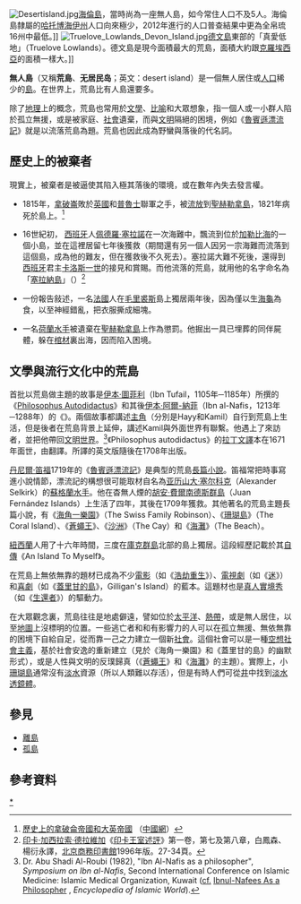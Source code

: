 {{inappropriate tone|time=2020-05-09T22:37:31+00:00}}
{{refimprove|time=2020-05-09T22:37:31+00:00}}
{{noteTA
|1=zh:帛琉;zh-hans:帕劳;zh-hk:帛琉;zh-tw:帛琉;
|2=zh:紐西蘭;zh-hans:新西兰;zh-hk:紐西蘭;zh-tw:紐西蘭;
|3=zh:毛里裘斯;zh-hans:毛里求斯;zh-hk:毛里裘斯;zh-tw:模里西斯;
|4=zh:真人實境秀;zh-hans:真人实境秀;zh-hk:真人騷;zh-tw:真人實境秀;
|5=zh-cn:迷失; zh-tw:LOST檔案; zh-hk:迷;
|6=zh-hans:荒岛余生;zh-hk:劫後重生;zh-tw:浩劫重生;
}}
[[File:Desertisland.jpg|thumb]][[海倫島|海倫島]]，當時尚為一座無人島，如今常住人口不及5人。海倫島隸屬的[[哈托博海伊州|哈托博海伊州]]人口向來極少，2012年進行的人口普查結果中更為全帛琉16州中最低。]]
[[File:Truelove_Lowlands_Devon_Island.jpg|thumb]][[德文島|德文島]]東部的「真愛低地」（Truelove Lowlands）。德文島是現今面積最大的荒島，面積大約跟[[克羅埃西亞|克羅埃西亞]]的面積一樣大。]]

'''無人島'''（又稱'''荒島'''、'''无居民岛'''；英文：desert island）是一個無人居住或[[人口|人口]]稀少的[[島|島]]。在世界上，荒島比有人島還要多。

除了[[地理|地理]]上的概念，荒島也常用於[[文學|文學]]、[[比喻|比喻]]和大眾想象，指一個人或一小群人陷於孤立無援，或是被家庭、[[社會|社會]]遺棄，而與[[文明|文明]]隔絕的困境，例如《[[魯賓遜漂流記|魯賓遜漂流記]]》就是以流落荒島為題。荒島也因此成為野蠻與落後的代名詞。

== 歷史上的被棄者 ==
現實上，被棄者是被逼使其陷入極其落後的環境，或在數年內失去發言權。

* 1815年，[[拿破崙|拿破崙]]敗於[[英國|英國]]和[[普魯士|普魯士]]聯軍之手，被[[流放|流放]]到[[聖赫勒拿島|聖赫勒拿島]]，1821年病死於島上。<ref>[http://big5.china.com.cn/chinese/WISI/329998.htm 歷史上的拿破侖帝國和大英帝國] {{Wayback|url=http://big5.china.com.cn/chinese/WISI/329998.htm |date=20200319131202 }}（[[中國網|中國網]]）</ref>

* 16世紀初， [[西班牙|西班牙]]人[[佩德羅·塞拉諾|佩德羅·塞拉諾]]在一次海難中，飄流到位於[[加勒比海|加勒比海]]的一個小島，並在這裡居留七年後獲救（期間還有另一個人因另一宗海難而流落到這個島，成為他的難友，但在獲救後不久死去）。塞拉諾大難不死後，還得到[[西班牙|西班牙]]君主[[卡洛斯一世_(西班牙)|卡洛斯一世]]的接見和賞賜。而他流落的荒島，就用他的名字命名為「[[塞拉納島|塞拉納島]]」（{{lang|en|Serrana Bank}}）<ref>[[印卡·加西拉索·德拉維加|印卡·加西拉索·德拉維加]]《[[印卡王室述評|印卡王室述評]]》第一卷，第七及第八章，白鳳森、楊衍永譯，[[北京|北京]][[商務印書館|商務印書館]]1996年版。27-34頁。</ref>

* 一份報告敍述，一名[[法國|法國]]人在[[毛里裘斯|毛里裘斯]]島上獨居兩年後，因為僅以生[[海龜|海龜]]為食，以至神經錯亂，把衣服撕成細塊。

* 一名[[荷蘭|荷蘭]][[水手|水手]]被遺棄在[[聖赫勒拿島|聖赫勒拿島]]上作為懲罰。他掘出一具已埋葬的同伴屍體，躲在[[棺材|棺材]]裏出海，因而陷入困境。

== 文學與流行文化中的荒島 ==
首批以荒島做主題的故事是[[伊本·圖菲利|伊本·圖菲利]]（Ibn Tufail，1105年─1185年）所撰的《[[Philosophus_Autodidactus|Philosophus Autodidactus]]》和其後[[伊本·阿爾-納菲|伊本·阿爾-納菲]]（Ibn al-Nafis，1213年─1288年）的《{{tsl|en|Ibn al-Nafis#Theologus Autodidactus|Theologus Autodidactus}}》。兩個故事都講述[[主角|主角]]（分別是Hayy和Kamil）自行到荒島上生活，但是後者在荒島背景上延伸，講述Kamil與外面世界有聯繫。他遇上了來訪者，並把他帶回[[文明|文明世界]]。<ref name=Roubi>Dr. Abu Shadi Al-Roubi (1982), "Ibn Al-Nafis as a philosopher", ''Symposium on Ibn al-Nafis'', Second International Conference on Islamic Medicine: Islamic Medical Organization, Kuwait ([[cf.|cf.]] [http://www.islamset.com/isc/nafis/drroubi.html Ibnul-Nafees As a Philosopher] {{webarchive|url=https://web.archive.org/web/20080206072116/http://www.islamset.com/isc/nafis/drroubi.html |date=2008-02-06 }}, ''Encyclopedia of Islamic World'').</ref>《Philosophus autodidactus》的[[拉丁文|拉丁文]][[翻譯|譯]]本在1671年面世，由{{tsl|en|Edward Pococke|Edward Pococke}}翻譯。{{tsl|en|Simon Ockley|Simon Ockley}}所譯的英文版隨後在1708年出版。

[[丹尼爾·笛福|丹尼爾·笛福]]1719年的《[[魯賓遜漂流記|魯賓遜漂流記]]》是典型的荒島[[長篇小說|長篇小說]]。笛福常把時事寫進小說情節，漂流記的構想很可能取材自名為[[亚历山大·塞尔科克|亚历山大·塞尔科克]]（Alexander Selkirk）的[[蘇格蘭|蘇格蘭]][[水手|水手]]。他在杳無人煙的[[胡安·費爾南德斯群島|胡安·費爾南德斯群島]]（Juan Fernández Islands）上生活了四年，其後在1709年獲救。其他著名的荒島主題長篇小說，有《[[海角一樂園|海角一樂園]]》（The Swiss Family Robinson）、《[[珊瑚岛_(小说)|珊瑚島]]》（The Coral Island）、《[[蝇王|蒼蠅王]]》、《[[沙洲_(小說)|沙洲]]》（The Cay）和《[[海灘_(小說)|海灘]]》（The Beach）。

[[紐西蘭|紐西蘭]]人{{tsl|en|Tom Neale|Tom Neale}}用了十六年時間，三度在[[庫克群島|庫克群島]]北部的{{tsl|en|Suwarrow|Suwarrow}}島上獨居。這段經歷記載於其[[自傳|自傳]]《An Island To Myself》。

在荒島上無依無靠的題材已成為不少[[電影|電影]]（如《[[浩劫重生|浩劫重生]]》）、[[電視劇|電視劇]]（如《[[迷失|迷]]》）和[[喜劇|喜劇]]（如《[[蓋里甘的島|蓋里甘的島]]》，Gilligan's Island）的藍本。這題材也是[[真人實境秀|真人實境秀]]（如《[[生還者|生還者]]》）的驅動力。

在大眾觀念裏，荒島往往是地處僻遠，譬如位於[[太平洋|太平洋]]、[[熱帶|熱帶]]，或是無人居住，以至[[地圖|地圖]]上沒標明的位置。一些逃亡者和和有影響力的人可以在孤立無援、無依無靠的困境下自給自足，從而靠一己之力建立一個新[[社會|社會]]。這個社會可以是一種[[空想社會主義|空想社會主義]]，基於社會安逸的重新建立（見於《海角一樂園》和《蓋里甘的島》的幽默形式），或是人性與文明的反璞歸真（《[[蒼蠅王|蒼蠅王]]》和《[[海灘_(小說)|海灘]]》的主題）。實際上，小[[珊瑚島|珊瑚島]]通常沒有[[淡水|淡水]]資源（所以人類難以存活），但是有時人們可從[[井|井]]中找到[[淡水透鏡體|淡水透鏡體]]。

== 參見 ==
* [[離島|離島]]
* [[孤島|孤島]]

== 參考資料 ==
{{Reflist|30em}}

[[Category:无人岛|*]]